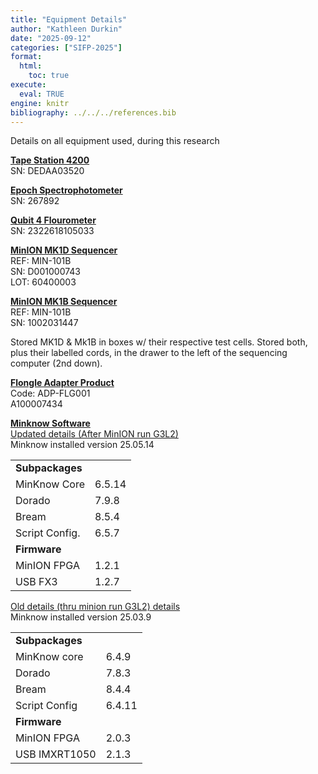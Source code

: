 ```yaml
---
title: "Equipment Details"
author: "Kathleen Durkin"
date: "2025-09-12"
categories: ["SIFP-2025"]
format:
  html:
    toc: true
execute: 
  eval: TRUE
engine: knitr
bibliography: ../../../references.bib
---
```


Details on all equipment used, during this research

[**Tape Station 4200**]{.underline}\
SN: DEDAA03520

[**Epoch Spectrophotometer**]{.underline}\
SN: 267892

[**Qubit 4 Flourometer**]{.underline}\
SN: 2322618105033

[**MinION MK1D Sequencer**]{.underline}\
REF: MIN-101B\
SN: D001000743\
LOT: 60400003

[**MinION MK1B Sequencer**]{.underline}\
REF: MIN-101B\
SN: 1002031447

Stored MK1D & Mk1B in boxes w/ their respective test cells. Stored both, plus their labelled cords, in the drawer to the left of the sequencing computer (2nd down).

[**Flongle Adapter Product**]{.underline}\
Code: ADP-FLG001\
A100007434

[**Minknow Software**]{.underline}\
[Updated details (After MinION run G3L2)\
]{.underline}Minknow installed version 25.05.14

|                 |        |
|-----------------|--------|
| **Subpackages** |        |
| MinKnow Core    | 6.5.14 |
| Dorado          | 7.9.8  |
| Bream           | 8.5.4  |
| Script Config.  | 6.5.7  |
| **Firmware**    |        |
| MinION FPGA     | 1.2.1  |
| USB FX3         | 1.2.7  |

[Old details (thru minion run G3L2) details]{.underline}\
Minknow installed version 25.03.9

|                 |        |
|-----------------|--------|
| **Subpackages** |        |
| MinKnow core    | 6.4.9  |
| Dorado          | 7.8.3  |
| Bream           | 8.4.4  |
| Script Config   | 6.4.11 |
| **Firmware**    |        |
| MinION FPGA     | 2.0.3  |
| USB IMXRT1050   | 2.1.3  |
